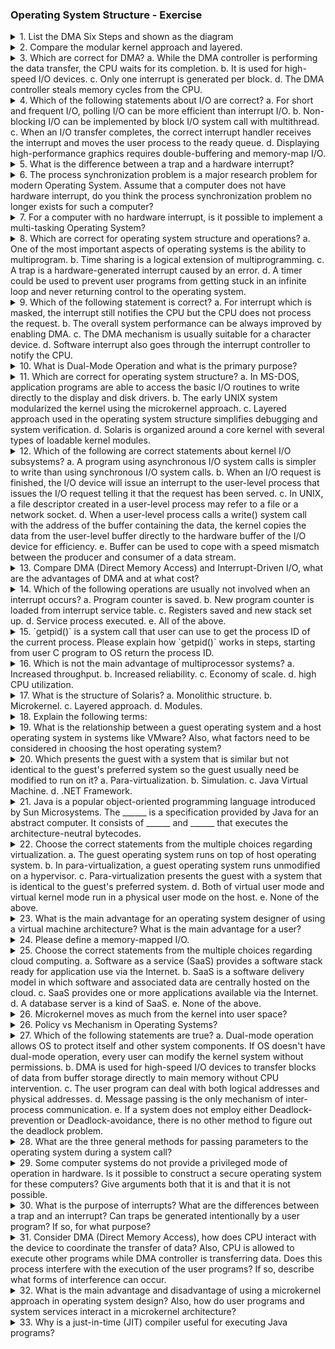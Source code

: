 ### Operating System Structure - Exercise

<details>
<summary>
1. List the DMA Six Steps and shown as the diagram
</summary>

```mermaid
flowchart TB
    CPU[CPU] --> Cache[Cache]
    CPU -.->|DMA| DMAC[DMA/bus/interrupt controller]
    DMAC --> CPUBUS[CPU memory bus]
    CPUBUS --> MemoryX[Memory buffer X]
    CPUBUS --> PCIBUS[PCI bus]
    PCIBUS --> IDE[IDE disk controller]
    IDE --> Disk1[Disk]
    IDE --> Disk2[Disk]
    IDE --> Disk3[Disk]

    subgraph "Steps"
        step1["1. Device driver is told to transfer disk data to buffer at address X"]
        step2["2. Device driver requests DMA controller to transfer C bytes from disk to buffer at address X with information such as source, destination, and size"]
        step3["3. Disk controller initiates DMA transfer"]
        step4["4. Disk controller sends each byte to DMA controller"]
        step5["5. DMA controller transfers bytes to buffer X, increasing memory address and decreasing C until C = 0"]
        step6["6. When C = 0, DMA interrupts CPU to signal transfer completion"]

        step1 --> step2
        step2 --> step3
        step3 --> step4
        step4 --> step5
        step5 --> step6
    end

    DMAC -.->|Step 1| step1
    DMAC -.->|Step 2| step2
    IDE -.->|Step 3| step3
    IDE -.->|Step 4| step4
    DMAC -.->|Step 5| step5
    DMAC -.->|Step 6| step6
    step6 -.->|Completion| CPU
```

1. **CPU Initialization**:

   - **CPU**: The CPU sets up the DMA controller by writing the source address, destination address, transfer direction (read or write), and transfer length (number of bytes) into the DMA controller’s registers.
   - **DMA Controller**: The DMA controller receives this setup information and prepares for the data transfer.
   - **Disk Controller**: The disk controller awaits further commands from the DMA controller or CPU, depending on the nature of the transfer.

2. **Bus Request**:

   - **DMA Controller**: Sends a bus request (BR) signal to the CPU to gain control of the system bus. This indicates that the DMA controller needs to access the bus to perform the data transfer.
   - **CPU**: Upon receiving the bus request, the CPU prepares to relinquish control of the system bus, completing any current bus operations.

3. **Bus Grant**:

   - **CPU**: Acknowledges the DMA controller’s request by sending a bus grant (BG) signal, thereby granting control of the system bus to the DMA controller. The CPU then suspends its operations that require bus access.
   - **DMA Controller**: Takes control of the system bus and prepares to start the data transfer.

4. **Data Transfer**:

   - **DMA Controller**: Manages the data transfer between the I/O device and memory. The controller handles all the bus operations required for the transfer.
     - **Disk Controller**: If the I/O device is a disk, the disk controller sends data to or receives data from the DMA controller based on the operation (read or write).
   - **Memory**: Data is directly transferred between memory and the I/O device. The DMA controller ensures data integrity and handles addressing.
   - **CPU**: The CPU remains idle or continues processing tasks that do not require bus access.

5. **Bus Release**:

   - **DMA Controller**: After completing the data transfer, the DMA controller releases control of the system bus by sending a bus release (BR) signal back to the CPU.
   - **CPU**: Receives the bus release signal and resumes control of the system bus. The CPU can now continue any pending bus operations or start new tasks requiring bus access.

6. **Interrupt**:
   - **DMA Controller**: Sends an interrupt signal to the CPU, indicating the completion of the data transfer.
   - **CPU**: Receives the interrupt, acknowledges the completion of the DMA operation, and processes the data transferred if necessary. The CPU may perform post-transfer operations, such as updating data structures or notifying other system components.

</details>

<details>
<summary>
2. Compare the modular kernel approach and layered.
</summary>

**Modular Kernel Approach:**

- Subsystems interact through carefully constructed, narrow interfaces.
- Minimal exposure of functionality to external modules.
- No strict hierarchy; modules can invoke each other freely.
- Provides greater flexibility in component interaction and communication.
- Requires careful management to maintain system integrity and performance.

**Layered Kernel Approach:**

- Emphasizes defined interfaces.
- Imposes a strict hierarchy: subsystems in lower layers cannot call operations in upper layers.
- Ensures a clear separation of responsibilities and a structured approach.
- Can be less flexible compared to the modular kernel approach.

**Summary:**
The modular kernel approach allows more flexibility with no strict layer restrictions but needs careful management. The layered approach maintains a strict hierarchy, providing clear separation but less flexibility.

</details>

<details>
<summary>
3. Which are correct for DMA? a. While the DMA controller is performing the data transfer, the CPU waits for its completion. b. It is used for high-speed I/O devices. c. Only one interrupt is generated per block. d. The DMA controller steals memory cycles from the CPU.
</summary>

**Answer**:

b, c, d.

**Explanation**:

- **b**: DMA is indeed used for high-speed I/O devices to transfer data directly between memory and devices without CPU intervention.
- **c**: Typically, DMA generates only one interrupt per block of data transfer, reducing the number of interrupts the CPU has to handle.
- **d**: The DMA controller "steals" memory cycles from the CPU to perform data transfers, allowing data movement without continuous CPU involvement.

**Incorrect Statement**:

- **a**: The CPU does not wait for the completion of DMA transfers; it continues executing other tasks until the DMA controller signals completion.

</details>

<details>
<summary>
4. Which of the following statements about I/O are correct?
a. For short and frequent I/O, polling I/O can be more efficient than interrupt I/O.
b. Non-blocking I/O can be implemented by block I/O system call with multithread.
c. When an I/O transfer completes, the correct interrupt handler receives the interrupt and moves the user process to the ready queue.
d. Displaying high-performance graphics requires double-buffering and memory-map I/O.
</summary>

**Answer**:
a, b, d.

**Explanation**:

**a. For short and frequent I/O, polling I/O can be more efficient than interrupt I/O.**

- **Explanation**: Polling I/O involves continuously checking the status of a device to see if it is ready for I/O operations. For short and frequent I/O operations, the overhead of handling interrupts (context switching, saving and restoring states) can be higher than the cost of simply checking the device status. Thus, polling can be more efficient in such cases.
  - **Correct**: Yes

**b. Non-blocking I/O can be implemented by blocking I/O system call with multithread.**

- **Explanation**: Non-blocking I/O allows a process to initiate an I/O operation and continue executing without waiting for the operation to complete. By using multithreading, one thread can perform the blocking I/O operation while another thread continues executing, effectively achieving non-blocking behavior.
  - **Correct**: Yes

**c. When an I/O transfer completes, the correct interrupt handler receives the interrupt and moves the user process to the ready queue.**

- **Explanation**: When an I/O transfer completes, the interrupt handler does receive the interrupt and typically performs some processing related to the completed I/O. However, moving the user process to the ready queue is not necessarily part of the interrupt handler's responsibilities. This action is generally managed by the scheduler or the kernel's I/O subsystem.
  - **Correct**: No

**d. Displaying high-performance graphics requires double-buffering and memory-map I/O.**

- **Explanation**: High-performance graphics rendering often uses double-buffering to minimize flickering and tearing. Double-buffering involves using two buffers: one for display and one for drawing. Memory-mapped I/O allows the CPU to access device memory directly as if it were part of the main memory, which is essential for the efficient handling of large amounts of graphical data.
  - **Correct**: Yes

</details>

<details>
<summary>
5. What is the difference between a trap and a hardware interrupt?
</summary>

**Answer**:

- **Trap**: A trap is a software-generated interrupt caused by exceptional conditions (e.g., divide by zero) within the CPU or by specific instructions in the program (e.g., request the services provided by the OS).
- **Hardware Interrupt**: A hardware interrupt is generated by external hardware devices to signal events that require attention from the CPU (e.g., I/O completion, timer expiration).

</details>

<details>
<summary>
6. The process synchronization problem is a major research problem for modern Operating System. Assume that a computer does not have hardware interrupt, do you think the process synchronization problem no longer exists for such a computer?
</summary>

**Answer**:

The process synchronization problem still exists. The absence of hardware interrupts does not eliminate other sources of interrupts like traps. If processes access shared resources and fatal errors occur, race conditions and synchronization issues will still need to be addressed.

</details>

<details>
<summary>
7. For a computer with no hardware interrupt, is it possible to implement a multi-tasking Operating System?
</summary>

**Answer**:

Yes, it is possible. The OS can set up a logical timer and check the timer periodically to switch between tasks (processes). This approach, known as polling, is less efficient than hardware interrupts but can still enable multitasking (time-sharing systems).

</details>

<details>
<summary>
8. Which are correct for operating system structure and operations?
a. One of the most important aspects of operating systems is the ability to multiprogram.
b. Time sharing is a logical extension of multiprogramming.
c. A trap is a hardware-generated interrupt caused by an error.
d. A timer could be used to prevent user programs from getting stuck in an infinite loop and never returning control to the operating system.
</summary>

**Answer**:

a, b, d.

- c. no, a trap is a software-generated interrupt caused by an error or OS request.

</details>

<details>
<summary>
9. Which of the following statement is correct?
a. For interrupt which is masked, the interrupt still notifies the CPU but the CPU does not process the request.
b. The overall system performance can be always improved by enabling DMA.
c. The DMA mechanism is usually suitable for a character device.
d. Software interrupt also goes through the interrupt controller to notify the CPU.
</summary>

**Answer**:
a.

**Explanation**:

- **a. For interrupt which is masked, the interrupt still notifies the CPU but the CPU does not process the request.**

  - **Correct**: Masked interrupts are acknowledged by the CPU but not processed immediately; they are typically held pending until unmasked.

- **b. The overall system performance can be always improved by enabling DMA.**

  - **Incorrect**: While DMA can improve performance by offloading data transfer tasks from the CPU, it is not always beneficial for all types of data transfers or system configurations.

- **c. The DMA mechanism is usually suitable for a character device.**

  - **Incorrect**: DMA is typically used for block devices that transfer large amounts of data, not character devices which usually handle smaller, more frequent transfers.

- **d. Software interrupt also goes through the interrupt controller to notify the CPU.**
  - **Incorrect**: Software interrupts are directly handled by the CPU and the operating system's interrupt handling mechanism, without involving the interrupt controller in the traditional sense.

</details>

<details>
<summary>
10. What is Dual-Mode Operation and what is the primary purpose?
</summary>

**Answer**:

Dual-mode operation in computer systems ensures secure and efficient functioning by distinguishing between **kernel mode** and **user mode**. **Kernel mode** (or monitor mode) allows the operating system to execute privileged instructions and manage hardware resources directly. **User mode** restricts applications from accessing hardware directly, preventing misuse of CPU, memory, and I/O devices. This separation enhances **hardware resource protection**, balanced resource allocation, and overall system stability. Key mechanisms include **system calls** for user requests, **interrupt service routines (ISRs)** for handling hardware interrupts, and **schedulers** and **dispatchers** for managing process execution and transitions efficiently.

</details>

<details>
<summary>
11. Which are correct for operating system structure?
a. In MS-DOS, application programs are able to access the basic I/O routines to write directly to the display and disk drivers.
b. The early UNIX system modularized the kernel using the microkernel approach.
c. Layered approach used in the operating system structure simplifies debugging and system verification.
d. Solaris is organized around a core kernel with several types of loadable kernel modules.
</summary>

**Answer**:

a. In MS-DOS, application programs are able to access the basic I/O routines to write directly to the display and disk drivers.  
c. Layered approach used in the operating system structure simplifies debugging and system verification.  
d. Solaris is organized around a core kernel with several types of loadable kernel modules.

**Explanation**:

- **a**: MS-DOS allows applications to directly access system hardware, which is one of the reasons for its lack of security and protection.
- **c**: The layered approach indeed simplifies debugging and system verification by enforcing a hierarchical structure.
- **d**: Solaris uses a modular approach with a core kernel and various loadable kernel modules for flexibility and extensibility.

**Incorrect Statement**:

- **b**: The early UNIX system did not use the microkernel approach; it used a monolithic kernel where all operating system services ran in the kernel space.

</details>

<details>
<summary>
12. Which of the following are correct statements about kernel I/O subsystems?
a. A program using asynchronous I/O system calls is simpler to write than using synchronous I/O system calls.
b. When an I/O request is finished, the I/O device will issue an interrupt to the user-level process that issues the I/O request telling it that the request has been served.
c. In UNIX, a file descriptor created in a user-level process may refer to a file or a network socket.
d. When a user-level process calls a write() system call with the address of the buffer containing the data, the kernel copies the data from the user-level buffer directly to the hardware buffer of the I/O device for efficiency.
e. Buffer can be used to cope with a speed mismatch between the producer and consumer of a data stream.
</summary>

**Answer**:

c. In UNIX, a file descriptor created in a user-level process may refer to a file or a network socket.  
e. Buffer can be used to cope with a speed mismatch between the producer and consumer of a data stream.

**Explanation**:

- **c**: In UNIX, file descriptors are a common abstraction for files, pipes, and network sockets, making them versatile for I/O operations.
- **e**: Buffers are commonly used to handle differences in the speed of data production and consumption, helping to ensure smooth data transfer.

**Incorrect Statements**:

- **a**: Asynchronous I/O calls are generally more complex to write than synchronous I/O calls because they require managing the I/O operation's completion separately.
- **b**: When an I/O request is finished, the I/O device issues an interrupt to the kernel, not directly to the user-level process. The kernel then handles the interrupt and informs the user-level process.
- **d**: The kernel does not always copy data directly from the user-level buffer to the hardware buffer. Instead, it often uses an intermediate buffer within the kernel to manage the data transfer efficiently and securely.

</details>

<details>
<summary>
13. Compare DMA (Direct Memory Access) and Interrupt-Driven I/O, what are the advantages of DMA and at what cost?
</summary>

**Answer**:

DMA (Direct Memory Access) is more efficient than interrupt-driven I/O for high-volume data transfers and low interrupt frequency, as it allows direct data transfer between I/O devices and memory without continuous CPU involvement, freeing the CPU for other tasks and reducing overhead. However, DMA adds complexity to hardware design, as it requires interleaving (cycle stealing) to manage memory and bus control, causing the CPU to wait during DMA operations. This is ideal for large data transfers but less so for simpler tasks where the overhead of setting up DMA is not justified.

</details>

<details>
<summary>
14. Which of the following operations are usually not involved when an interrupt occurs?
a. Program counter is saved.
b. New program counter is loaded from interrupt service table.
c. Registers saved and new stack set up.
d. Service process executed.
e. All of the above.
</summary>

**Answer**: e. All of the above.

**Explanation**: When an interrupt occurs, the CPU performs several critical operations to handle the event while preserving the current program's state (context). First, the current program counter (PC) is saved, usually onto a system stack, to ensure the CPU can return to the interrupted task later. Next, the CPU loads a new PC value from the interrupt vector table, which points to the interrupt service routine (ISR) that will handle the interrupt. The CPU then saves all current registers and possibly sets up a new stack for the ISR. The ISR executes, performing the necessary tasks to address the interrupt, such as reading data from an I/O device or processing an event. After the ISR completes, the CPU restores the saved registers and the PC, allowing the interrupted program to resume from where it left off. This sequence ensures that interrupts are handled efficiently without losing the execution context of the running program.

- program counter (PC): A register in the CPU that stores the address of the next instruction to be executed.
- interrupt service table: A data structure that maps interrupt numbers to the corresponding interrupt service routines (ISRs). Also known as the interrupt vector table.
- registers: CPU registers store data and control information used during program execution.
- stack: A data structure used to store function call information, local variables, and other data during program execution in a LIFO (Last In, First Out) manner in memory.

</details>

<details>
<summary>
15. `getpid()` is a system call that user can use to get the process ID of the current process. Please explain how `getpid()` works in steps, starting from user C program to OS return the process ID.
</summary>

**Answer**:
When a user calls the `getpid()` function in a C program, the process begins with the user code making a system call to the operating system (OS). This involves a **software interrupt** or **trap** that switches the CPU from **user mode** to **kernel mode**. In kernel mode, the OS retrieves the **process ID (PID)** from the **process control block (PCB)** of the current process by checking the **trap ID** and **parameters** of the system call. The PID is then returned to the user program. The OS ensures that the **context is saved and restored correctly** so that the user program can resume execution seamlessly after the system call is handled, providing the process ID back to the user space.

</details>

<details>
<summary>
16. Which is not the main advantage of multiprocessor systems?
a. Increased throughput.
b. Increased reliability.
c. Economy of scale.
d. high CPU utilization.
</summary>

**Answer**:
The correct answer is **d. high CPU utilization**.

While multiprocessor systems increase throughput, reliability, and offer an economy of scale, they focus on balancing the load across multiple processors rather than maximizing CPU utilization.

</details>

<details>
<summary>
17. What is the structure of Solaris?
a. Monolithic structure.
b. Microkernel.
c. Layered approach.
d. Modules.
</summary>

**Answer**:
The correct answer is **d. Modules**.

Solaris is organized around a core kernel with several types of loadable kernel modules, allowing for flexibility and extensibility in the operating system's design.

</details>

<details>
<summary>
18. Explain the following terms:
</summary>

1. **Dual-Mode Operation**: Systems operate in at least two modes: supervisor mode (kernel mode) and user mode.

   - **Kernel mode**: OS has control, executes system calls and critical instructions.
   - **User mode**: Runs user processes, restricted from executing critical instructions.

2. **Privileged Instructions**: Special instructions that can only be executed in kernel mode to prevent user programs from performing potentially harmful operations.

3. **Software Interrupt**: An interrupt triggered by a software instruction, usually to request a service from the operating system.

4. **System Call**: Mechanism for user programs to interact with the operating system to request services like process control, file manipulation, and device handling.

5. **Process Control Block (PCB)**: A data structure in the operating system that contains information about a specific process, such as process ID, program counter, CPU registers, memory management info, and I/O status.

</details>

<details>
<summary>
19. What is the relationship between a guest operating system and a host operating system in systems like VMware? Also, what factors need to be considered in choosing the host operating system?
</summary>

**Answer**:

In systems like VMware, the guest operating system (OS) operates within a virtual machine and provides its services by mapping them onto the functionality of the host OS, which runs the virtualization software. The key issue is that the host OS must be sufficiently general in terms of its system call interface to support the functionalities of the guest OS. When choosing a host OS, factors such as hardware compatibility, stability, performance, security, and support for virtualization features are crucial. The host OS must efficiently manage resources and provide robust support for the virtualization platform to ensure optimal performance and reliability for the guest OS.

</details>

<details>
<summary>
20. Which presents the guest with a system that is similar but not identical to the guest's preferred system so the guest usually need be modified to run on it?
a. Para-virtualization.
b. Simulation.
c. Java Virtual Machine.
d. .NET Framework.
</summary>

**Answer**: a. Para-virtualization.

**Explanation**: Para-virtualization provides a modified version of the hardware interface to the guest OS, making it similar but not identical to its preferred environment. This often requires changes to the guest OS to optimize performance and compatibility. For example, Xen is a hypervisor that uses para-virtualization, where guest OSes need to be modified to run efficiently on Xen's para-virtualized environment.

</details>

<details>
<summary>
21. Java is a popular object-oriented programming language introduced by Sun Microsystems. The ______ is a specification provided by Java for an abstract computer. It consists of ______ and ______ that executes the architecture-neutral bytecodes.
</summary>

**Answer**:

Java Virtual Machine (JVM), class loader, interpreter.

**Explanation**:
The Java Virtual Machine (JVM) is a specification provided by Java for an abstract computer. The class loader loads the compiled .class files into memory, and the interpreter executes the bytecodes to run Java programs on different platforms.

</details>

<details>

<summary>
22. Choose the correct statements from the multiple choices regarding virtualization.
a. The guest operating system runs on top of host operating system.
b. In para-virtualization, a guest operating system runs unmodified on a hypervisor.
c. Para-virtualization presents the guest with a system that is identical to the guest's preferred system.
d. Both of virtual user mode and virtual kernel mode run in a physical user mode on the host.
e. None of the above.
</summary>

**Answer**: a and d.

**Explanation**: The guest OS typically runs on top of the host OS in many virtualization setups. Para-virtualization requires modifications to the guest OS, and it does not present an identical system. Both virtual user mode and virtual kernel mode indeed run in the physical user mode on the host, ensuring proper isolation and security.

</details>

<details>
<summary>
23. What is the main advantage for an operating system designer of using a virtual machine architecture? What is the main advantage for a user?
</summary>

**Answer**:
The main advantage for an operating system designer is that virtual machine architecture allows for better testing, debugging, and development of OS features in a controlled and isolated environment without affecting the host system. For users, the main advantage is the ability to run multiple operating systems simultaneously on the same hardware, offering flexibility, efficient resource utilization, and the capability to use applications specific to different OS environments.

</details>

<details>
<summary>
24. Please define a memory-mapped I/O.
</summary>

**Answer**:
Memory-mapped I/O is a method used in computer systems where the same address space is shared by both I/O devices and the system memory. This integration allows the CPU to use standard memory instructions to interact with hardware devices. In this method, specific ranges of memory addresses are allocated for I/O device registers. When the CPU reads from or writes to these addresses, it is directly accessing the I/O device. 

Each I/O device has its own set of registers within the memory address space, which are used for commands and data transfer. This approach eliminates the need for special I/O instructions and simplifies the architecture, enabling faster access and control of devices like video controllers, serial and parallel ports. However, it also means the CPU and I/O devices must share the same memory bus, which can lead to potential conflicts and the need for efficient management of these shared resources.

**Example**:
- When a device like a video controller is mapped to a specific memory location, the CPU can write data to display on the screen simply by writing to that memory address.
- Similarly, for a serial port, writing to a designated memory address can send data to the port, and reading from another address can retrieve incoming data.

Memory-mapped I/O makes accessing and managing devices more straightforward and can improve the performance of the system by allowing faster and more direct communication between the CPU and I/O devices.
</details>

<details>
<summary>
25. Choose the correct statements from the multiple choices regarding cloud computing.
a. Software as a service (SaaS) provides a software stack ready for application use via the Internet.
b. SaaS is a software delivery model in which software and associated data are centrally hosted on the cloud.
c. SaaS provides one or more applications available via the Internet.
d. A database server is a kind of SaaS.
e. None of the above.
</summary>

**Answer**: b, c.

**Explanation**:
- **a**: Incorrect. SaaS provides applications over the Internet, not a software stack (which is more related to PaaS).
- **b**: Correct. SaaS is a model where software and data are centrally hosted on the cloud.
- **c**: Correct. SaaS provides applications over the Internet.
- **d**: Incorrect. A database server is typically considered part of Platform as a Service (PaaS) rather than SaaS.

</details>

<details>
<summary>
26. Microkernel moves as much from the kernel into user space?
</summary>

**Answer**:
False. The microkernel architecture retains essential functions such as address spaces, inter-process communication (IPC), and basic scheduling within the kernel, while moving non-essential services to user space.

</details>

<details>
<summary>
26. Policy vs Mechanism in Operating Systems?
</summary>

- **Policy**: Specifies **what** should be done.
  - *Example*: A policy might state that high-priority processes should be scheduled first.

- **Mechanism**: Specifies **how** to implement the policy.
  - *Example*: A mechanism implements a priority queue to manage and select processes based on their priority.

**Example**:

Imagine you are managing a server hosting multiple applications, each with different priorities and resource needs. The policy is like the rules or parameters you set to manage these applications, while the mechanism is the actual function or method that enforces these rules.

</details>

<details>
<summary>
27. Which of the following statements are true?
a. Dual-mode operation allows OS to protect itself and other system components. If OS doesn't have dual-mode operation, every user can modify the kernel system without permissions.
b. DMA is used for high-speed I/O devices to transfer blocks of data from buffer storage directly to main memory without CPU intervention.
c. The user program can deal with both logical addresses and physical addresses.
d. Message passing is the only mechanism of inter-process communication.
e. If a system does not employ either Deadlock-prevention or Deadlock-avoidance, there is no other method to figure out the deadlock problem.
</summary>

**Answer**: A, B

**Explanation**:
- **A**: Correct. Dual-mode operation is essential for protecting the OS and other system components by distinguishing between user and kernel modes.
- **B**: Correct. DMA is used to transfer data directly between I/O devices and main memory without CPU involvement, which is efficient for high-speed I/O.
- **C**: Incorrect. Typically, user programs deal with logical addresses, while the OS and memory management unit handle the mapping to physical addresses.
- **D**: Incorrect. Message passing is one mechanism of inter-process communication, but not the only one. Shared memory is another common method.
- **E**: Incorrect. Deadlock detection and recovery are other methods that can address deadlock problems in addition to prevention and avoidance.

</details>

<details>
<summary>
28. What are the three general methods for passing parameters to the operating system during a system call?
</summary>

**Answer**:

1. **Registers**: Pass parameters directly in CPU registers.
2. **Memory Block**: Store parameters in a memory block and pass the address of the block in a register.
3. **Stack**: Push parameters onto the stack before making the system call.

</details>

<details>
<summary>
29. Some computer systems do not provide a privileged mode of operation in hardware. Is it possible to construct a secure operating system for these computers? Give arguments both that it is and that it is not possible.
</summary>

**Answer**:

1. **Software Interpretation of all User Programs**: By interpreting all user programs in software, the OS can enforce security policies and prevent unauthorized operations.
2. **All Program Written in High-Level Language**: By restricting programs to high-level languages, the OS can ensure that they do not perform low-level operations that could compromise security by checking all object code.

</details>

<details>
<summary>
30. What is the purpose of interrupts? What are the differences between a trap and an interrupt? Can traps be generated intentionally by a user program? If so, for what purpose?
</summary>

**Answer**: 

**Purpose of Interrupts**: Interrupts are used to handle asynchronous events, allowing the CPU to pause its current activities to address high-priority tasks such as I/O operations, timers, or hardware malfunctions.

**Differences Between Trap and Interrupt**:
- **Interrupt**: An interrupt is generated by hardware devices or the clock to signal events such as the completion of an I/O operation or the occurrence of a hardware failure. It is asynchronous and can occur at any time during the execution of a program.
- **Trap**: A trap is a type of synchronous interrupt generated by the CPU itself, usually due to errors (like division by zero) or specific instructions (like system calls). 

**Intentional Traps by User Programs**: Yes, traps can be intentionally generated by user programs, primarily for system calls. These are requests made by a program to the operating system to perform tasks that the program does not have direct permission to execute, such as accessing hardware or managing files. This mechanism allows user programs to utilize OS services securely and efficiently.

</details>


<details>
<summary>
31. Consider DMA (Direct Memory Access), how does CPU interact with the device to coordinate the transfer of data? Also, CPU is allowed to execute other programs while DMA controller is transferring data. Does this process interfere with the execution of the user programs? If so, describe what forms of interference can occur.
</summary>

**Answer**:

The CPU coordinates data transfer by writing values into special registers in the DMA controller, specifying the source and destination addresses and the size of the data. The device then initiates the transfer operation once it receives the command from the CPU.

During DMA transfers, the DMA controller uses cycle stealing, temporarily taking control of the memory bus from the CPU. This can lead to minor interference, such as memory bus contention and increased latency, reducing CPU performance due to bus access competition. However, these effects are generally outweighed by the overall performance benefits of offloading data transfer tasks from the CPU to the DMA controller.

</details>

<details>
<summary>
32. What is the main advantage and disadvantage of using a microkernel approach in operating system design? Also, how do user programs and system services interact in a microkernel architecture?
</summary>

**Answer**:

The main advantage of using a microkernel approach is its Extensibility, which enhances system reliability and flexibility. By running most services in user space, the impact of bugs and crashes in individual services is minimized, as they do not compromise the entire system. The primary disadvantage is performance overhead due to increased context switching and message passing between user space and kernel space, which can lead to slower system performance.

In a microkernel architecture, user programs and system services interact through message passing (inter-process communication). When a user program needs a service, it sends a message to the appropriate service running in user space. The microkernel handles the communication and coordination between these services and the user program, ensuring secure and controlled interactions.

</details>

<details>
<summary>
33. Why is a just-in-time (JIT) compiler useful for executing Java programs?
</summary>

**Answer**:
Java is an interpreted language, meaning the Java Virtual Machine (JVM) typically interprets bytecode instructions one at a time, which can be slower than running native binaries. A Just-In-Time (JIT) compiler improves performance by converting Java bytecode into native machine code at runtime. This compiled code is cached, allowing the program to execute directly on the host machine's CPU without the overhead of interpretation. By doing so, the JIT compiler can significantly enhance execution speed and efficiency, as it combines the benefits of interpretation (portability) with the performance of native code execution.

</details>